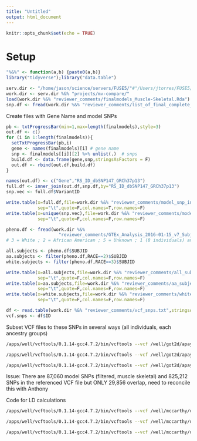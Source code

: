 ```yaml
---
title: "Untitled"
output: html_document
---
```


```r
knitr::opts_chunk$set(echo = TRUE)
```

# Setup 

```r

"%&%" <- function(a,b) {paste0(a,b)}
library("tidyverse");library("data.table")

serv.dir <- "/home/jason/science/servers/FUSE5/"#"/Users/jtorres/FUSE5/"
work.dir <- serv.dir %&% "projects/mv-compare/"
load(work.dir %&% "reviewer_comments/finalmodels_Muscle-Skeletal.Rda")
snp.df <- fread(work.dir %&% "reviewer_comments/list_of_final_complete_snps.txt")


```


Create files with Gene Name and model SNPs 

```r

pb <- txtProgressBar(min=1,max=length(finalmodels),style=3)
out.df <- c()
for (i in 1:length(finalmodels)){
  setTxtProgressBar(pb,i)
  gene <- names(finalmodels)[i] # gene name 
  snp <- finalmodels[[i]][2] %>% unlist(.)  # snps 
  build.df <- data.frame(gene,snp,stringsAsFactors = F)  
  out.df <- rbind(out.df,build.df)
}

names(out.df) <- c("Gene","RS_ID_dbSNP147_GRCh37p13")
full.df <- inner_join(out.df,snp.df,by="RS_ID_dbSNP147_GRCh37p13")
snp.vec <- full.df$VariantID

write.table(x=full.df,file=work.dir %&% "reviewer_comments/model_snp_info.txt",
            sep="\t",quote=F,col.names=T,row.names=F)
write.table(x=unique(snp.vec),file=work.dir %&% "reviewer_comments/model_snp_list.txt",
            sep="\t",quote=F,col.names=F,row.names=F)

```


```r

pheno.df <- fread(work.dir %&%
                    "reviewer_comments/GTEx_Analysis_2016-01-15_v7_SubjectPhenotypesDS.txt")
# 3 = White ; 2 = African American ; 5 = Unknown ; 1 (8 individuals) and 4 (3 individual) not clear 

all.subjects <- pheno.df$SUBJID
aa.subjects <- filter(pheno.df,RACE==2)$SUBJID
white.subjects <- filter(pheno.df,RACE==3)$SUBJID

write.table(x=all.subjects,file=work.dir %&% "reviewer_comments/all_subjects.txt",
            sep="\t",quote=F,col.names=F,row.names=F)
write.table(x=aa.subjects,file=work.dir %&% "reviewer_comments/aa_subjects.txt",
            sep="\t",quote=F,col.names=F,row.names=F)
write.table(x=white.subjects,file=work.dir %&% "reviewer_comments/white_subjects.txt",
            sep="\t",quote=F,col.names=F,row.names=F)
```


```r

df <- read.table(work.dir %&% "reviewer_comments/vcf_snps.txt",stringsAsFactors = F,header=T)
vcf.snps <- df$ID 

```


Subset VCF files to these SNPs in several ways 
(all individuals, each ancestry groups) 


```bash

/apps/well/vcftools/0.1.14-gcc4.7.2/bin/vcftools --vcf /well/got2d/apayne/GTEx_v7/metabolite_paper/vcf_and_gt_data/full_unqced_vcf_with_all_final_positions.recode.vcf --snps /well/mccarthy/users/jason/projects/mv-compare/reviewer_comments/model_snp_list.txt --keep /well/mccarthy/users/jason/projects/mv-compare/reviewer_comments/aa_subjects.txt --recode --out aa_muscle-skeletal 

/apps/well/vcftools/0.1.14-gcc4.7.2/bin/vcftools --vcf /well/got2d/apayne/GTEx_v7/metabolite_paper/vcf_and_gt_data/full_unqced_vcf_with_all_final_positions.recode.vcf --snps /well/mccarthy/users/jason/projects/mv-compare/reviewer_comments/model_snp_list.txt --keep /well/mccarthy/users/jason/projects/mv-compare/reviewer_comments/white_subjects.txt --recode --out white_muscle-skeletal 

/apps/well/vcftools/0.1.14-gcc4.7.2/bin/vcftools --vcf /well/got2d/apayne/GTEx_v7/metabolite_paper/vcf_and_gt_data/full_unqced_vcf_with_all_final_positions.recode.vcf --snps /well/mccarthy/users/jason/projects/mv-compare/reviewer_comments/model_snp_list.txt --keep /well/mccarthy/users/jason/projects/mv-compare/reviewer_comments/all_subjects.txt --recode --out all_muscle-skeletal 


```

Issue: There are 87,060 model SNPs (filtered, muscle skeletal) and 825,212 SNPs in the referenced VCF file but ONLY 29,856 overlap, need to reconcile this with Anthony 


Code for LD calculations 

```bash

/apps/well/vcftools/0.1.14-gcc4.7.2/bin/vcftools --vcf /well/mccarthy/users/jason/projects/mv-compare/reviewer_comments/all_muscle-skeletal.recode.vcf --geno-r2 --ld-window 1000000 --out all_muscle-skeletal

/apps/well/vcftools/0.1.14-gcc4.7.2/bin/vcftools --vcf /well/mccarthy/users/jason/projects/mv-compare/reviewer_comments/aa_muscle-skeletal.recode.vcf --geno-r2 --ld-window 1000000 --out aa_muscle-skeletal

/apps/well/vcftools/0.1.14-gcc4.7.2/bin/vcftools --vcf /well/mccarthy/users/jason/projects/mv-compare/reviewer_comments/white_muscle-skeletal.recode.vcf --geno-r2 --ld-window 1000000 --out white_muscle-skeletal

```

